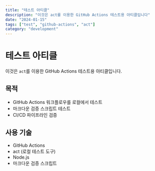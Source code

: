 ```yaml
---
title: "테스트 아티클"
description: "이것은 act를 이용한 GitHub Actions 테스트용 아티클입니다"
date: "2024-01-15"
tags: ["test", "github-actions", "act"]
category: "development"
---
```


# 테스트 아티클

이것은 `act`를 이용한 GitHub Actions 테스트용 아티클입니다.

## 목적

- GitHub Actions 워크플로우를 로컬에서 테스트
- 마크다운 검증 스크립트 테스트
- CI/CD 파이프라인 검증

## 사용 기술

- GitHub Actions
- act (로컬 테스트 도구)
- Node.js
- 마크다운 검증 스크립트
